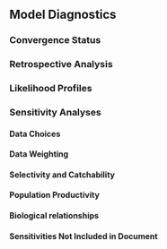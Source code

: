 ## Model Diagnostics

### Convergence Status

### Retrospective Analysis

### Likelihood Profiles

### Sensitivity Analyses {#sensitivities}

#### Data Choices

#### Data Weighting

#### Selectivity and Catchability

#### Population Productivity

#### Biological relationships

#### Sensitivities Not Included in Document
